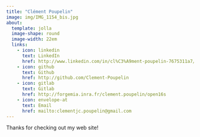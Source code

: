 ```yaml
---
title: "Clément Poupelin"
image: img/IMG_1154_bis.jpg
about:
  template: jolla
  image-shape: round
  image-width: 22em
  links:
    - icon: linkedin
      text: LinkedIn
      href: http://www.linkedin.com/in/cl%C3%A9ment-poupelin-7675311a7/
    - icon: github
      text: Github
      href: http://github.com/Clement-Poupelin
    - icon: gitlab
      text: Gitlab
      href: http://forgemia.inra.fr/clement.poupelin/open16s
    - icon: envelope-at
      text: Email
      href: mailto:clementjc.poupelin@gmail.com
---
```



Thanks for checking out my web site!
